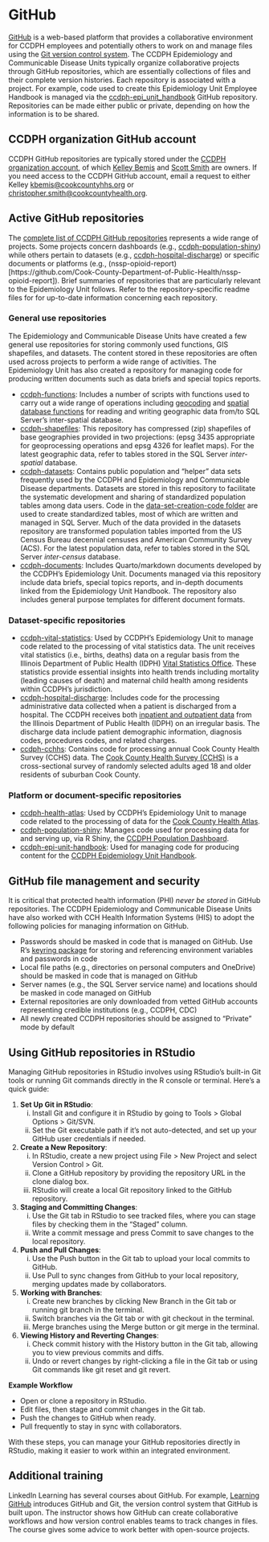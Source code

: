 # GitHub {.unnumbered}
[GitHub](https://github.com/) is a web-based platform that provides a collaborative environment for CCDPH employees and potentially others to work on and manage files using the [Git version control system](https://git-scm.com/). The CCDPH Epidemiology and Communicable Disease Units typically organize collaborative projects through GitHub repositories, which are essentially collections of files and their complete version histories. Each repository is associated with a project. For example, code used to create this Epidemiology Unit Employee Handbook is managed via the [ccdph-epi_unit_handbook](https://github.com/Cook-County-Department-of-Public-Health/ccdph-epi_unit_handbook)  GitHub repository. Repositories can be made either public or private, depending on how the information is to be shared.

## CCDPH organization GitHub account
CCDPH GitHub repositories are typically stored under the [CCDPH organization account](https://github.com/Cook-County-Department-of-Public-Health), of which [Kelley Bemis](kbemis@cookcountyhhs.org) and [Scott Smith](christopher.smith@cookcountyhealth.org) are owners. If you need access to the CCDPH GitHub account, email a request to either Kelley [kbemis@cookcountyhhs.org](kbemis@cookcountyhhs.org) or [christopher.smith@cookcountyhealth.org](christopher.smith@cookcountyhealth.org).

## Active GitHub repositories
The [complete list of CCDPH GitHub repositories](https://github.com/orgs/Cook-County-Department-of-Public-Health/repositories) represents a wide range of projects. Some projects concern dashboards (e.g., [ccdph-population-shiny](https://github.com/Cook-County-Department-of-Public-Health/ccdph-population-shiny)) while others pertain to datasets (e.g., [ccdph-hospital-discharge](https://github.com/Cook-County-Department-of-Public-Health/ccdph-hospital-discharge)) or specific documents or platforms (e.g., (nssp-opioid-report)[https://github.com/Cook-County-Department-of-Public-Health/nssp-opioid-report]). Brief summaries of repositories that are particularly relevant to the Epidemiology Unit follows. Refer to the repository-specific readme files for for up-to-date information concerning each repository.

### General use repositories
The Epidemiology and Communicable Disease Units have created a few general use repositories for storing commonly used functions, GIS shapefiles, and datasets. The content stored in these repositories are often used across projects to perform a wide range of activities. The Epidemiology Unit has also created a repository for managing code for producing written documents such as data briefs and special topics reports.

+ [ccdph-functions](https://github.com/Cook-County-Department-of-Public-Health/ccdph-functions): Includes a number of scripts with functions used to carry out a wide range of operations including [geocoding](https://github.com/Cook-County-Department-of-Public-Health/ccdph-functions/blob/master/geocoding-functions.R) and [spatial database functions](https://github.com/Cook-County-Department-of-Public-Health/ccdph-functions/blob/master/spatial-database-functions.R) for reading and writing geographic data from/to SQL Server's inter-spatial database.
+ [ccdph-shapefiles](https://github.com/Cook-County-Department-of-Public-Health/ccdph-shapefiles): This repository has compressed (zip) shapefiles of base geographies provided in two projections: (epsg 3435 appropriate for geoprocessing operations and epsg 4326 for leaflet maps). For the latest geographic data, refer to tables stored in the SQL Server *inter-spatial* database.
+ [ccdph-datasets](https://github.com/Cook-County-Department-of-Public-Health/ccdph-data-sets): Contains public population and "helper" data sets frequently used by the CCDPH and Epidemiology and Communicable Disease departments. Datasets are stored in this repository to facilitate the systematic development and sharing of standardized population tables among data users. Code in the [data-set-creation-code folder](https://github.com/Cook-County-Department-of-Public-Health/ccdph-data-sets/tree/main/data-set-creation-code) are used to create standardized tables, most of which are written and managed in SQL Server. Much of the data provided in the datasets repository are transformed population tables imported from the US Census Bureau decennial censuses and American Community Survey (ACS). For the latest population data, refer to tables stored in the SQL Server *inter-census* database.
+ [ccdph-documents](https://github.com/Cook-County-Department-of-Public-Health/ccdph-documents): Includes Quarto/markdown documents developed by the CCDPH's Epidemiology Unit. Documents managed via this repository include data briefs, special topics reports, and in-depth documents linked from the Epidemiology Unit Handbook. The repository also includes general purpose templates for different document formats.

### Dataset-specific repositories
+ [ccdph-vital-statistics](https://github.com/Cook-County-Department-of-Public-Health/ccdph-vital-statistics): Used by CCDPH's Epidemiology Unit to manage code related to the processing of vital statistics data. The unit receives vital statistics (i.e., births, deaths) data on a regular basis from the Illinois Department of Public Health (IDPH) [Vital Statistics Office](https://dph.illinois.gov/data-statistics/vital-statistics.html). These statistics provide essential insights into health trends including mortality (leading causes of death) and maternal child health among residents within CCDPH's jurisdiction.
+ [ccdph-hospital-discharge](https://github.com/Cook-County-Department-of-Public-Health/ccdph-hospital-discharge): Includes code for the processing administrative data collected when a patient is discharged from a hospital. The CCDPH receives both [inpatient and outpatient data](https://dph.illinois.gov/topics-services/prevention-wellness/patient-safety-quality/discharge-data.html) from the Illinois Department of Public Health (IDPH) on an irregular basis. The discharge data include patient demographic information, diagnosis codes, procedures codes, and related charges.
+ [ccdph-cchhs](https://github.com/Cook-County-Department-of-Public-Health/ccdph-cchhs): Contains code for processing annual Cook County Health Survey (CCHS) data. The [Cook County Health Survey (CCHS)](https://cookcountypublichealth.org/health-survey/) is a cross-sectional survey of randomly selected adults aged 18 and older residents of suburban Cook County.

### Platform or document-specific repositories
+ [ccdph-health-atlas](https://github.com/Cook-County-Department-of-Public-Health/ccdph-health-atlas): Used by CCDPH's Epidemiology Unit to manage code related to the processing of data for the [Cook County Health Atlas](https://cookcountyhealthatlas.org/).
+ [ccdph-population-shiny](https://github.com/Cook-County-Department-of-Public-Health/ccdph-population-shiny): Manages code used for processing data for and serving up, via R Shiny, the [CCDPH Population Dashboard](https://ccdphcd.shinyapps.io/ccdph-population-shiny/).
+ [ccdph-epi-unit-handbook](https://github.com/Cook-County-Department-of-Public-Health/ccdph-epi-unit-handbook): Used for managing code for producing content for the [CCDPH Epidemiology Unit Handbook](https://cookcountypublichealth.org/documents/handbook).

## GitHub file management and security
It is critical that protected health information (PHI) *never be stored* in GitHub repositories. The CCDPH Epidemiology and Communicable Disease Units have also worked with CCH Health Information Systems (HIS) to adopt the following policies for managing information on GitHub.

+ Passwords should be masked in code that is managed on GitHub. Use R's [keyring package](https://cran.r-project.org/web/packages/keyring/index.html) for storing and referencing environment variables and passwords in code
+ Local file paths (e.g., directories on personal computers and OneDrive) should be masked in code that is managed on GitHub
+ Server names (e.g., the SQL Server service name) and locations should be masked in code managed on GitHub
+ External repositories are only downloaded from vetted GitHub accounts representing credible institutions (e.g., CCDPH, CDC)
+ All newly created CCDPH repositories should be assigned to "Private" mode by default

## Using GitHub repositories in RStudio
Managing GitHub repositories in RStudio involves using RStudio’s built-in Git tools or running Git commands directly in the R console or terminal. Here’s a quick guide:

1. **Set Up Git in RStudio**:
    i) Install Git and configure it in RStudio by going to Tools > Global Options > Git/SVN.
    i) Set the Git executable path if it’s not auto-detected, and set up your GitHub user credentials if needed.

2. **Create a New Repository**:
    i) In RStudio, create a new project using File > New Project and select Version Control > Git.
    i) Clone a GitHub repository by providing the repository URL in the clone dialog box.
    i) RStudio will create a local Git repository linked to the GitHub repository.

3. **Staging and Committing Changes**:
    i) Use the Git tab in RStudio to see tracked files, where you can stage files by checking them in the “Staged” column.
    i) Write a commit message and press Commit to save changes to the local repository.

4. **Push and Pull Changes**:
    i) Use the Push button in the Git tab to upload your local commits to GitHub.
    i) Use Pull to sync changes from GitHub to your local repository, merging updates made by collaborators.

5. **Working with Branches**:
    i) Create new branches by clicking New Branch in the Git tab or running git branch <branch_name> in the terminal.
    i) Switch branches via the Git tab or with git checkout <branch_name> in the terminal.
    i) Merge branches using the Merge button or git merge <branch_name> in the terminal.

6. **Viewing History and Reverting Changes**:
    i) Check commit history with the History button in the Git tab, allowing you to view previous commits and diffs.
    i) Undo or revert changes by right-clicking a file in the Git tab or using Git commands like git reset and git revert.

**Example Workflow**

* Open or clone a repository in RStudio.
* Edit files, then stage and commit changes in the Git tab.
* Push the changes to GitHub when ready.
* Pull frequently to stay in sync with collaborators.

With these steps, you can manage your GitHub repositories directly in RStudio, making it easier to work within an integrated environment.

## Additional training
LinkedIn Learning has several courses about GitHub. For example, [Learning GitHub](https://www.linkedin.com/learning/learning-github-18719601/getting-started-with-github?u=2228698) introduces GitHub and Git, the version control system that GitHub is built upon. The instructor shows how GitHub can create collaborative workflows and how version control enables teams to track changes in files. The course gives some advice to work better with open-source projects.
